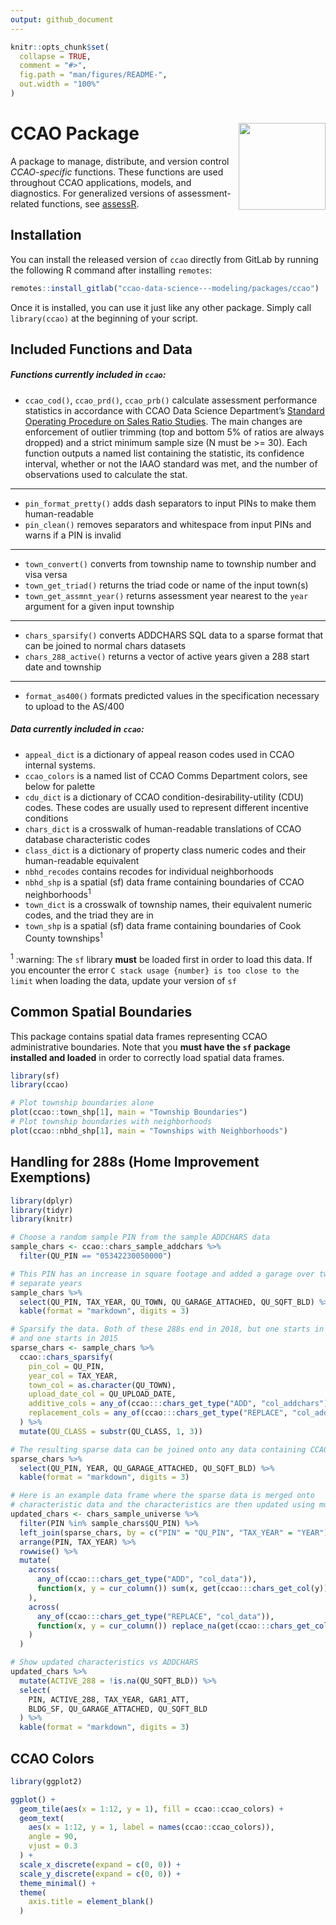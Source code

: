 ---
output: github_document
---

<!-- README.md is generated from README.Rmd. Please edit that file -->

```{r, include = FALSE}
knitr::opts_chunk$set(
  collapse = TRUE,
  comment = "#>",
  fig.path = "man/figures/README-",
  out.width = "100%"
)
```

# CCAO Package <a href='https:/glue.tidyverse.org'><img src='man/figures/logo.png' align="right" height="139" /></a>

A package to manage, distribute, and version control *CCAO-specific* functions. These functions are used throughout CCAO applications, models, and diagnostics. For generalized versions of assessment-related functions, see [assessR](https://gitlab.com/ccao-data-science---modeling/packages/assessr).

## Installation

You can install the released version of `ccao` directly from GitLab by running the following R command after installing `remotes`:

```{r, eval=FALSE}
remotes::install_gitlab("ccao-data-science---modeling/packages/ccao")
```

Once it is installed, you can use it just like any other package. Simply call `library(ccao)` at the beginning of your script.

## Included Functions and Data

##### Functions currently included in `ccao`:

* `ccao_cod()`, `ccao_prd()`, `ccao_prb()` calculate assessment performance statistics in accordance with CCAO Data Science Department's [Standard Operating Procedure on Sales Ratio Studies](https://gitlab.com/ccao-data-science---modeling/documentation/wiki_content/-/blob/f1efdcf7b66ab238efa438ee2f35e659222e76af/sops/sales-ratio-studies.md). The main changes are enforcement of outlier trimming (top and bottom 5% of ratios are always dropped) and a strict minimum sample size (N must be >= 30). Each function outputs a named list containing the statistic, its confidence interval, whether or not the IAAO standard was met, and the number of observations used to calculate the stat. 

---

* `pin_format_pretty()` adds dash separators to input PINs to make them human-readable
* `pin_clean()` removes separators and whitespace from input PINs and warns if a PIN is invalid

---

* `town_convert()` converts from township name to township number and visa versa
* `town_get_triad()` returns the triad code or name of the input town(s)
* `town_get_assmnt_year()` returns assessment year nearest to the `year` argument for a given input township

---

* `chars_sparsify()` converts ADDCHARS SQL data to a sparse format that can be joined to normal chars datasets
* `chars_288_active()` returns a vector of active years given a 288 start date and township

---

* `format_as400()` formats predicted values in the specification necessary to upload to the AS/400

##### Data currently included in `ccao`:

* `appeal_dict` is a dictionary of appeal reason codes used in CCAO internal systems.
* `ccao_colors` is a named list of CCAO Comms Department colors, see below for palette
* `cdu_dict` is a dictionary of CCAO condition-desirability-utility (CDU) codes. These codes are usually used to represent different incentive conditions
* `chars_dict` is a crosswalk of human-readable translations of CCAO database characteristic codes
* `class_dict` is a dictionary of property class numeric codes and their human-readable equivalent
* `nbhd_recodes` contains recodes for individual neighborhoods
* `nbhd_shp` is a spatial (sf) data frame containing boundaries of CCAO neighborhoods<sup>1</sup>
* `town_dict` is a crosswalk of township names, their equivalent numeric codes, and the triad they are in
* `town_shp` is a spatial (sf) data frame containing boundaries of Cook County townships<sup>1</sup> 

<sup>1</sup> :warning: The `sf` library **must** be loaded first in order to load this data. If you encounter the error `C stack usage {number} is too close to the limit` when loading the data, update your version of `sf`


## Common Spatial Boundaries

This package contains spatial data frames representing CCAO administrative boundaries. Note that you **must have the `sf` package installed and loaded** in order to correctly load spatial data frames.

```{r, message=FALSE}
library(sf)
library(ccao)

# Plot township boundaries alone
plot(ccao::town_shp[1], main = "Township Boundaries")
# Plot township boundaries with neighborhoods
plot(ccao::nbhd_shp[1], main = "Townships with Neighborhoods")

```


## Handling for 288s (Home Improvement Exemptions)

```{r, message=FALSE, results='asis'}
library(dplyr)
library(tidyr)
library(knitr)

# Choose a random sample PIN from the sample ADDCHARS data
sample_chars <- ccao::chars_sample_addchars %>%
  filter(QU_PIN == "05342230050000")

# This PIN has an increase in square footage and added a garage over two
# separate years
sample_chars %>%
  select(QU_PIN, TAX_YEAR, QU_TOWN, QU_GARAGE_ATTACHED, QU_SQFT_BLD) %>%
  kable(format = "markdown", digits = 3)

# Sparsify the data. Both of these 288s end in 2018, but one starts in 2014 
# and one starts in 2015
sparse_chars <- sample_chars %>%
  ccao::chars_sparsify(
    pin_col = QU_PIN,
    year_col = TAX_YEAR, 
    town_col = as.character(QU_TOWN),
    upload_date_col = QU_UPLOAD_DATE,
    additive_cols = any_of(ccao:::chars_get_type("ADD", "col_addchars")),
    replacement_cols = any_of(ccao:::chars_get_type("REPLACE", "col_addchars"))
  ) %>%
  mutate(QU_CLASS = substr(QU_CLASS, 1, 3))

# The resulting sparse data can be joined onto any data containing CCAOSFCHARS
sparse_chars %>%
  select(QU_PIN, YEAR, QU_GARAGE_ATTACHED, QU_SQFT_BLD) %>%
  kable(format = "markdown", digits = 3)

# Here is an example data frame where the sparse data is merged onto
# characteristic data and the characteristics are then updated using mutate()
updated_chars <- chars_sample_universe %>%
  filter(PIN %in% sample_chars$QU_PIN) %>%
  left_join(sparse_chars, by = c("PIN" = "QU_PIN", "TAX_YEAR" = "YEAR")) %>%
  arrange(PIN, TAX_YEAR) %>%
  rowwise() %>%
  mutate(
    across(
      any_of(ccao:::chars_get_type("ADD", "col_data")),
      function(x, y = cur_column()) sum(x, get(ccao:::chars_get_col(y)), na.rm = T)
    ),
    across(
      any_of(ccao:::chars_get_type("REPLACE", "col_data")),
      function(x, y = cur_column()) replace_na(get(ccao:::chars_get_col(y)), x)
    )
  )

# Show updated characteristics vs ADDCHARS
updated_chars %>%
  mutate(ACTIVE_288 = !is.na(QU_SQFT_BLD)) %>%
  select(
    PIN, ACTIVE_288, TAX_YEAR, GAR1_ATT,
    BLDG_SF, QU_GARAGE_ATTACHED, QU_SQFT_BLD
  ) %>%
  kable(format = "markdown", digits = 3)

```


## CCAO Colors

```{r, echo=FALSE, fig.height=2}
library(ggplot2)

ggplot() +
  geom_tile(aes(x = 1:12, y = 1), fill = ccao::ccao_colors) +
  geom_text(
    aes(x = 1:12, y = 1, label = names(ccao::ccao_colors)),
    angle = 90,
    vjust = 0.3
  ) +
  scale_x_discrete(expand = c(0, 0)) + 
  scale_y_discrete(expand = c(0, 0)) + 
  theme_minimal() +
  theme(
    axis.title = element_blank()
  )
```
